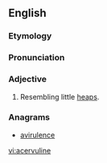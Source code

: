 ==English==

===Etymology===
{{etyl|la}}

===Pronunciation===
{{rfp|lang=en}}

===Adjective===
{{en-adj|-}}

# Resembling little [[heap]]s.

===Anagrams===
* [[avirulence#English|avirulence]]

[[vi:acervuline]]